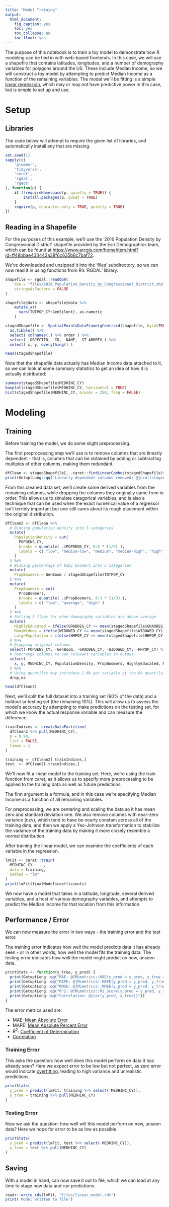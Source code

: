 ```yaml
---
title: "Model Training"
output:
  html_document:
    fig_caption: yes
    toc: yes
    toc_collapse: no
    toc_float: yes
---
```


The purpose of this notebook is to train a toy model to demonstrate how R modeling can be tied in with web-based frontends. In this case, we will use a shapefile that contains latitudes, longitudes, and a number of demography variables for polygons around the US. These include Median Income, so we will construct a toy model by attempting to predict Median Income as a function of the remaining variables. The model we'll be fitting is a simple [linear regression](http://r-statistics.co/Linear-Regression.html), which may or may not have predictive power in this case, but is simple to set up and use.

# Setup

## Libraries
The code below will attempt to require the given list of libraries, and automatically install any that are missing.
```r
set.seed(1)
sapply(c(
	'plumber',
	'tidyverse',
	'caret',
	'rgdal',
	'rgeos'
), function(p) {
	if (!requireNamespace(p, quietly = TRUE)) {
		install.packages(p, quiet = TRUE)
	}
	require(p, character.only = TRUE, quietly = TRUE)
})
```

## Reading in a Shapefile

For the purposes of this example, we'll use the '2016 Population Density by Congressional District' shapefile provided by the Esri Demographics team, which can be found at [https://www.arcgis.com/home/item.html?id=ff48bbae433442a38f6c635b8c7baf72](https://www.arcgis.com/home/item.html?id=ff48bbae433442a38f6c635b8c7baf72). 

We've downloaded and unzipped it into the 'files' subdirectory, so we can now read it in using functions from R's 'RGDAL' library.
```r
shapefile <- rgdal::readOGR(
	dsn = "files/2016_Population_Density_by_Congressional_District.shp",
	stringsAsFactors = FALSE
)

shapefile@data <- shapefile@data %>%
	mutate_at(
	  vars(TOTPOP_CY:GenSilent), as.numeric
	)

stagedShapefile <- SpatialPointsDataFrame(gCentroid(shapefile, byid=TRUE), shapefile@data) %>%
  as.tibble() %>%
  select( colnames(.) %>% order ) %>%
  select( -OBJECTID, -ID, -NAME, -ST_ABBREV ) %>%
  select( x, y, everything() )

head(stagedShapefile)
```

Note that the shapefile data actually has Median Income data attached to it, so we can look at some summary statistics to get an idea of how it is actually distributed:
```r
summary(stagedShapefile$MEDHINC_CY)
boxplot(stagedShapefile$MEDHINC_CY, horizontal = TRUE)
hist(stagedShapefile$MEDHINC_CY, breaks = 250, freq = FALSE)
```

# Modeling

## Training

Before training the model, we do some slight preprocessing.

The first preprocessing step we'll use is to remove columns that are linearly dependent - that is, columns that can be obtained by adding or subtracting multiples of other columns, making them redundant.
```r
dfClean <- stagedShapefile[, -caret::findLinearCombos(stagedShapefile)$remove]
print(GetoptLong::qq("Linearly dependent columns removed: @{ncol(stagedShapefile) - ncol(dfClean)}"))
```

From this cleaned data set, we'll create some derived variables from the remaining columns, while dropping the columns they originally came from in order. This allows us to simulate categorical variables, and is also a technique that can be used when the exact numerical value of a regressor isn't terribly important but one still cares about its rough placement within the original distribution.
```r
dfClean2 <- dfClean %>%
  # Binning population density into 5 categories
  mutate(
    PopulationDensity = cut(
      POPDENS_CY, 
      breaks = quantile( .$POPDENS_CY, 0:5 * (1/5) ), 
      labels = c( "low", "medium-low", "medium", "medium-high", "high" )
    )
  ) %>%
  # Binning percentage of baby boomers into 3 categories
  mutate(
    PropBoomers = GenBoom / stagedShapefile$TOTPOP_CY
  ) %>%
  mutate(
    PropBoomers = cut(
      PropBoomers, 
      breaks = quantile( .$PropBoomers, 0:3 * (1/3) ), 
      labels = c( "low", "average", "high" )
    )
  ) %>%
  # Setting 3 flags for when demography variables are above average
  mutate(
    HighlyEducated = ifelse(GRADDEG_CY >= mean(stagedShapefile$GRADDEG_CY), TRUE, FALSE),
    ManyWidows = ifelse(WIDOWED_CY >= mean(stagedShapefile$WIDOWED_CY), TRUE, FALSE),
    LargePopulation = ifelse(HHPOP_CY >= mean(stagedShapefile$HHPOP_CY), TRUE, FALSE)
  ) %>% 
  # Dropping original columns
  select(-POPDENS_CY, -GenBoom, -GRADDEG_CY, -WIDOWED_CY, -HHPOP_CY) %>%
  # Rearrange columns to see relevant variables in output
  select( 
    x, y, MEDHINC_CY, PopulationDensity, PropBoomers, HighlyEducated, ManyWidows, LargePopulation, everything()
  ) %>%
  # Using quantiles may introduce 1 NA per variable at the 0% quantile, to simplify we just drop this observation
  drop_na

head(dfClean2)
```


Next, we'll split the full dataset into a training set (90% of the data) and a holdout or testing set (the remaining 10%). This will allow us to assess the model's accuracy by attempting to make predictions on the testing set, for which we know the actual response variable and can measure the difference.
```r
trainIndices <- createDataPartition(
  dfClean2 %>% pull(MEDHINC_CY),
  p = 0.90,
  list = FALSE,
  times = 1
)

training <- dfClean2[ trainIndices,]
test  <- dfClean2[-trainIndices,]
```

We'll now fit a linear model to the training set. Here, we're using the train function from caret, as it allows us to specify more preprocessing to be applied to the training data as well as future predictions. 

The first argument is a formula, and in this case we're specifying Median Income as a function of all remaining variables.

For preprocessing, we are centering and scaling the data so it has mean zero and standard deviation one. We also remove columns with near-zero variance (nzv), which tend to have be nearly constant across all of the training data, and then we apply a Yeo-Johnson transformation to stabilize the variance of the training data by making it more closely resemble a normal distribution.

After training the linear model, we can examine the coefficients of each variable in the regression.

```r
lmFit <- caret::train(
  MEDHINC_CY ~ . , 
  data = training, 
  method = "lm"
)
print(lmFit$finalModel$coefficients)
```

We now have a model that takes in a latitude, longitude, several derived variables, and a host of various demography variables, and attempts to predict the Median Income for that location from this information.

## Performance / Error

We can now measure the error in two ways - the training error and the test error.

The training error indicates how well the model predicts data it has already seen - or in other words, how well the model fits the training data. The testing error indicates how well the model might predict on new, unseen data.
```r
printStats <- function(y_true, y_pred) {
  print(GetoptLong::qq("MAE: @{MLmetrics::MAE(y_pred = y_pred, y_true = y_true) %>% round(4)}"))
  print(GetoptLong::qq("MAPE: @{MLmetrics::MAPE(y_pred = y_pred, y_true = y_true) %>% round(4)}"))
  print(GetoptLong::qq("RMSE: @{MLmetrics::RMSE(y_pred = y_pred, y_true = y_true) %>% round(4)}"))
  print(GetoptLong::qq("R^2: @{MLmetrics::R2_Score(y_pred = y_pred, y_true = y_true) %>% round(4)}"))
  print(GetoptLong::qq("Correlation: @{cor(y_pred, y_true)}"))
}
```

The error metrics used are:

* MAE: [Mean Absolute Error](https://en.wikipedia.org/wiki/Mean_absolute_error)
* MAPE: [Mean Absolute Percent Error](https://en.wikipedia.org/wiki/Mean_absolute_percentage_error)
* $R^2$: [Coefficient of Determination](https://en.wikipedia.org/wiki/Coefficient_of_determination)
* [Correlation](https://en.wikipedia.org/wiki/Correlation_and_dependence#Pearson's_product-moment_coefficient)

### Training Error

This asks the question: how well does this model perform on data it has already seen? Here we expect error to be low but not perfect, as zero error would indicate [overfitting](https://en.wikipedia.org/wiki/Overfitting), leading to high variance and unrealistic predictions.
```r
printStats(
  y_pred = predict(lmFit, training %>% select(-MEDHINC_CY)),
  y_true = training %>% pull(MEDHINC_CY)
)
```

### Testing Error
Now we ask the question: how well will this model perform on new, unseen data? Here we hope for error to be as low as possible.
```r
printStats(
  y_pred = predict(lmFit, test %>% select(-MEDHINC_CY)),
  y_true = test %>% pull(MEDHINC_CY)
)
```



## Saving

With a model in hand, can now save it out to file, which we can load at any time to stage new data and run predictions.
```r
readr::write_rds(lmFit, "files/linear_model.rds")
print('Model written to file')
```